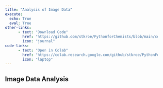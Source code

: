 ```yaml
---
title: "Analysis of Image Data"
execute: 
  echo: True
  eval: True
other-links: 
      - text: "Download Code"
        href: "https://github.com/stkroe/PythonforChemists/blob/main/course/notebooks/ImageAnalysis.ipynb"
        icon: "journal"
code-links:
      - text: "Open in Colab"
        href: "https://colab.research.google.com/github/stkroe/PythonForChemists/blob/main/course/notebooks/ImageAnalysis.ipynb"
        icon: "laptop"
--- 
```


##   Image Data Analysis {.unnumbered}